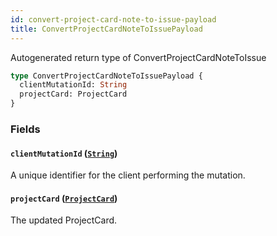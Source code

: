 ```yaml
---
id: convert-project-card-note-to-issue-payload
title: ConvertProjectCardNoteToIssuePayload
---
```


Autogenerated return type of ConvertProjectCardNoteToIssue

```graphql
type ConvertProjectCardNoteToIssuePayload {
  clientMutationId: String
  projectCard: ProjectCard
}
```

### Fields

#### `clientMutationId` ([`String`](/docs/api/scalars/string))

A unique identifier for the client performing the mutation.

#### `projectCard` ([`ProjectCard`](/docs/api/objects/project-card))

The updated ProjectCard.
